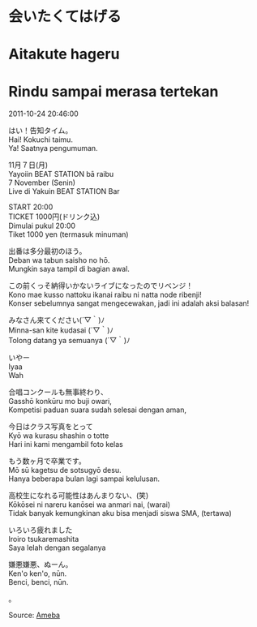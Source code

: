 # 会いたくてはげる  
# Aitakute hageru  
# Rindu sampai merasa tertekan

2011-10-24 20:46:00  

はい！告知タイム。  
Hai! Kokuchi taimu.  
Ya! Saatnya pengumuman.

11月７日(月)  
Yayoiin BEAT STATION bā raibu  
7 November (Senin)  
Live di Yakuin BEAT STATION Bar

START 20:00  
TICKET 1000円(ドリンク込)  
Dimulai pukul 20:00  
Tiket 1000 yen (termasuk minuman)

出番は多分最初のほう。  
Deban wa tabun saisho no hō.  
Mungkin saya tampil di bagian awal.

この前くっそ納得いかないライブになったのでリベンジ！  
Kono mae kusso nattoku ikanai raibu ni natta node ribenji!  
Konser sebelumnya sangat mengecewakan, jadi ini adalah aksi balasan!

みなさん来てください(´▽｀)ﾉ  
Minna-san kite kudasai (´▽｀)ﾉ  
Tolong datang ya semuanya (´▽｀)ﾉ

いやー  
Iyaa  
Wah

合唱コンクールも無事終わり、  
Gasshō konkūru mo buji owari,  
Kompetisi paduan suara sudah selesai dengan aman,

今日はクラス写真をとって  
Kyō wa kurasu shashin o totte  
Hari ini kami mengambil foto kelas

もう数ヶ月で卒業です。  
Mō sū kagetsu de sotsugyō desu.  
Hanya beberapa bulan lagi sampai kelulusan.

高校生になれる可能性はあんまりない、(笑)  
Kōkōsei ni nareru kanōsei wa anmari nai, (warai)  
Tidak banyak kemungkinan aku bisa menjadi siswa SMA, (tertawa)

いろいろ疲れました  
Iroiro tsukaremashita  
Saya lelah dengan segalanya

嫌悪嫌悪、ぬーん。  
Ken'o ken'o, nūn.  
Benci, benci, nūn.

。

Source: [Ameba](https://ameblo.jp/arihara6/entry-11058172954.html)